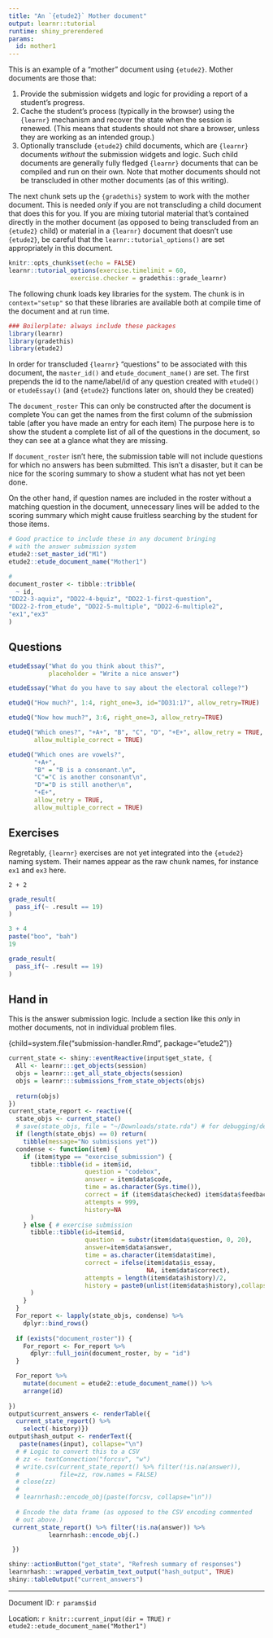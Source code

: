 ```yaml
---
title: "An `{etude2}` Mother document"
output: learnr::tutorial
runtime: shiny_prerendered
params:
  id: mother1
---
```


This is an example of a "mother" document using `{etude2}`. Mother documents are those that:

1. Provide the submission widgets and logic for providing a report of a student's progress.
2. Cache the student's process (typically in the browser) using the `{learnr}` mechanism and recover the state when the session is renewed. (This means that students should not share a browser, unless they are working as an intended group.)
3. Optionally transclude `{etude2}` child documents, which are `{learnr}` documents *without* the submission widgets and logic. Such child documents are generally fully fledged `{learnr}` documents that can be compiled and run on their own. Note that mother documents should not be transcluded in other mother documents (as of this writing).

The next chunk sets up the `{gradethis}` system to work with the mother document. This is needed *only* if you are not transcluding a child document that does this for you. If you are mixing tutorial material that's contained directly in the mother document (as opposed to being transcluded from an `{etude2}` child) or material in a `{learnr}` document that doesn't use `{etude2}`, be careful that the `learnr::tutorial_options()` are set appropriately in this document.

```r
knitr::opts_chunk$set(echo = FALSE)
learnr::tutorial_options(exercise.timelimit = 60, 
                 exercise.checker = gradethis::grade_learnr)
```

The following chunk loads key libraries for the system. The chunk is in `context="setup"` so that these libraries are available both at compile time of the document and at run time.

```r
### Boilerplate: always include these packages
library(learnr)
library(gradethis)
library(etude2)
```

In order for transcluded `{learnr}` "questions" to be associated with this document, the `master_id()` and `etude_document_name()` are set. The first prepends the id to the name/label/id of any question created with `etudeQ()` or `etudeEssay()` (and `{etude2}` functions later on, should they be created)

The `document_roster` This can only be constructed after the document is complete
You can get the names from the first column of the submission
table (after you have made an entry for each item)
The purpose here is to show the student a complete list of all
of the questions in the document, so they can see at a glance what
they are missing.

If `document_roster` isn't here, the submission table will not include questions for which no answers has been submitted. This isn't a disaster, but it can be nice for the scoring summary to show a student what has not yet been done. 

On the other hand, if question names are included in the roster without a matching question in the document, unnecessary lines will be added to the scoring summary which might cause fruitless searching by the student for those items.

```r
# Good practice to include these in any document bringing
# with the answer submission system
etude2::set_master_id("M1")
etude2::etude_document_name("Mother1")

# 
document_roster <- tibble::tribble(
  ~ id,
"DD22-3-aquiz", "DD22-4-bquiz", "DD22-1-first-question",
"DD22-2-from_etude", "DD22-5-multiple", "DD22-6-multiple2",
"ex1","ex3"
)
```



## Questions

```r
etudeEssay("What do you think about this?",
           placeholder = "Write a nice answer")
```


```r
etudeEssay("What do you have to say about the electoral college?")
```

```r
etudeQ("How much?", 1:4, right_one=3, id="DD31:17", allow_retry=TRUE)
```

```r
etudeQ("Now how much?", 3:6, right_one=3, allow_retry=TRUE)
```

```r
etudeQ("Which ones?", "+A+", "B", "C", "D", "+E+", allow_retry = TRUE,
       allow_multiple_correct = TRUE)
```

```r
etudeQ("Which ones are vowels?", 
       "+A+", 
       "B" = "B is a consonant.\n", 
       "C"="C is another consonant\n", 
       "D"="D is still another\n", 
       "+E+", 
       allow_retry = TRUE,
       allow_multiple_correct = TRUE)
```



## Exercises

Regretably, `{learnr}` exercises are not yet integrated into the `{etude2}` naming system. Their names appear as the raw chunk names, for instance `ex1` and `ex3` here.

```t
2 + 2
```

```r
grade_result(
  pass_if(~ .result == 19)
)
```

```r
3 + 4
paste("boo", "bah")
19
```

```r
grade_result(
  pass_if(~ .result == 19)
)
```


## Hand in

This is the answer submission logic. Include a section like this *only* 
in mother documents, not in individual problem files.

{child=system.file("submission-handler.Rmd", package="etude2")}


```r
current_state <- shiny::eventReactive(input$get_state, {
  All <- learnr:::get_objects(session)
  objs = learnr:::get_all_state_objects(session)
  objs = learnr:::submissions_from_state_objects(objs)
  
  return(objs)
})
current_state_report <- reactive({
  state_objs <- current_state()
  # save(state_objs, file = "~/Downloads/state.rda") # for debugging/development
  if (length(state_objs) == 0) return(
    tibble(message="No submissions yet"))
  condense <- function(item) {
    if (item$type == "exercise_submission") {
      tibble::tibble(id = item$id, 
                     question = "codebox",
                     answer = item$data$code,
                     time = as.character(Sys.time()), 
                     correct = if (item$data$checked) item$data$feedback$correct else FALSE,
                     attempts = 999,
                     history=NA
      )
    } else { # exercise submission
      tibble::tibble(id=item$id, 
                     question  = substr(item$data$question, 0, 20),
                     answer=item$data$answer,
                     time = as.character(item$data$time),
                     correct = ifelse(item$data$is_essay, 
                                      NA, item$data$correct),
                     attempts = length(item$data$history)/2,
                     history = paste0(unlist(item$data$history),collapse=":::")
      )
    }
  }
  For_report <- lapply(state_objs, condense) %>%
    dplyr::bind_rows()
  
  if (exists("document_roster")) {
    For_report <- For_report %>% 
      dplyr::full_join(document_roster, by = "id")
  }

  For_report %>% 
    mutate(document = etude2::etude_document_name()) %>%
    arrange(id)
  
})
output$current_answers <- renderTable({
  current_state_report() %>%
    select(-history)})
output$hash_output <- renderText({
   paste(names(input), collapse="\n")
  # # Logic to convert this to a CSV
  # zz <- textConnection("forcsv", "w")
  # write.csv(current_state_report() %>% filter(!is.na(answer)),
  #           file=zz, row.names = FALSE)
  # close(zz)
  # 
  # learnrhash::encode_obj(paste(forcsv, collapse="\n"))
  
  # Encode the data frame (as opposed to the CSV encoding commented
  # out above.)
 current_state_report() %>% filter(!is.na(answer)) %>%
           learnrhash::encode_obj(.)

 })
```

```r
shiny::actionButton("get_state", "Refresh summary of responses")
learnrhash:::wrapped_verbatim_text_output("hash_output", TRUE)
shiny::tableOutput("current_answers")
```




-----

Document ID: `r params$id`

Location: `r knitr::current_input(dir = TRUE)` `r etude2::etude_document_name("Mother1")`

